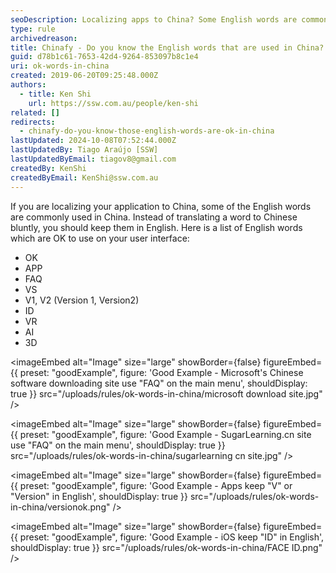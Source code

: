 ```yaml
---
seoDescription: Localizing apps to China? Some English words are commonly accepted and can be used as-is on your user interface.
type: rule
archivedreason:
title: Chinafy - Do you know the English words that are used in China?
guid: d78b1c61-7653-42d4-9264-853097b8c1e4
uri: ok-words-in-china
created: 2019-06-20T09:25:48.000Z
authors:
  - title: Ken Shi
    url: https://ssw.com.au/people/ken-shi
related: []
redirects:
  - chinafy-do-you-know-those-english-words-are-ok-in-china
lastUpdated: 2024-10-08T07:52:44.000Z
lastUpdatedBy: Tiago Araújo [SSW]
lastUpdatedByEmail: tiagov8@gmail.com
createdBy: KenShi
createdByEmail: KenShi@ssw.com.au
---
```


If you are localizing your application to China, some of the English words are commonly used in China. Instead of translating a word to Chinese bluntly, you should keep them in English.
Here is a list of English words which are OK to use on your user interface:

* OK
* APP
* FAQ
* VS
* V1, V2 (Version 1, Version2)
* ID
* VR
* AI
* 3D

<imageEmbed
  alt="Image"
  size="large"
  showBorder={false}
  figureEmbed={{
    preset: "goodExample",
    figure: 'Good Example - Microsoft\'s Chinese software downloading site use "FAQ" on the main menu',
    shouldDisplay: true
  }}
  src="/uploads/rules/ok-words-in-china/microsoft download site.jpg"
/>

<imageEmbed
  alt="Image"
  size="large"
  showBorder={false}
  figureEmbed={{
    preset: "goodExample",
    figure: 'Good Example - SugarLearning.cn site use "FAQ" on the main menu',
    shouldDisplay: true
  }}
  src="/uploads/rules/ok-words-in-china/sugarlearning cn site.jpg"
/>

<imageEmbed
  alt="Image"
  size="large"
  showBorder={false}
  figureEmbed={{
    preset: "goodExample",
    figure: 'Good Example - Apps keep "V" or "Version" in English',
    shouldDisplay: true
  }}
  src="/uploads/rules/ok-words-in-china/versionok.png"
/>

<imageEmbed
  alt="Image"
  size="large"
  showBorder={false}
  figureEmbed={{
    preset: "goodExample",
    figure: 'Good Example - iOS keep "ID" in English',
    shouldDisplay: true
  }}
  src="/uploads/rules/ok-words-in-china/FACE ID.png"
/>
